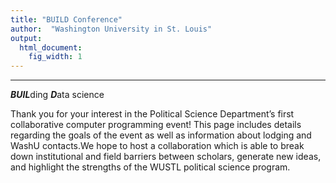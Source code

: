 ```yaml
---
title: "BUILD Conference"
author:  "Washington University in St. Louis"
output:
  html_document:
    fig_width: 1
---
```


----
***BUIL***ding ***D***ata science


Thank you for your interest in the Political Science Department's first collaborative computer programming event! This page includes details regarding the goals of the event as well as information about lodging and WashU contacts.We hope to host a collaboration which is able to break down institutional and field barriers between scholars, generate new ideas, and highlight the strengths of the WUSTL political science program.



